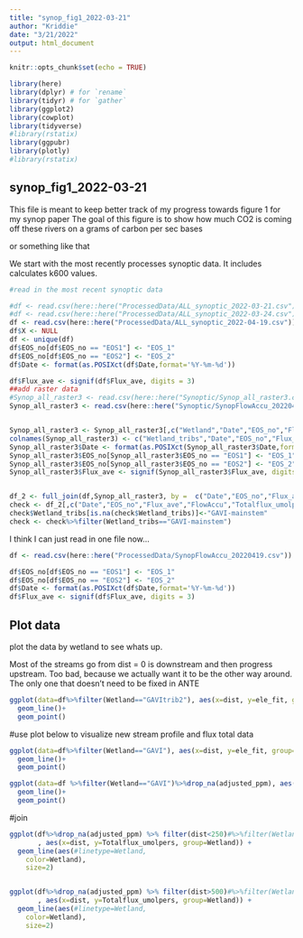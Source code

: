---
title: "synop_fig1_2022-03-21"
author: "Kriddie"
date: "3/21/2022"
output: html_document
---

```{r setup, include=FALSE}
knitr::opts_chunk$set(echo = TRUE)

library(here)
library(dplyr) # for `rename`
library(tidyr) # for `gather`
library(ggplot2)
library(cowplot)
library(tidyverse)
#library(rstatix)
library(ggpubr)
library(plotly)
#library(rstatix)
```

## synop_fig1_2022-03-21
This file is meant to keep better track of my progress towards figure 1 for my synop paper
The goal of this figure is to show how much CO2 is coming off these rivers on a grams of carbon per sec bases

or something like that


We start with the most recently processes synoptic data. It includes calculates k600 values.


```{r read in}
#read in the most recent synoptic data

#df <- read.csv(here::here("ProcessedData/ALL_synoptic_2022-03-21.csv"))
#df <- read.csv(here::here("ProcessedData/ALL_synoptic_2022-03-24.csv"))
df <- read.csv(here::here("ProcessedData/ALL_synoptic_2022-04-19.csv"))
df$X <- NULL
df <- unique(df)
df$EOS_no[df$EOS_no == "EOS1"] <- "EOS_1"
df$EOS_no[df$EOS_no == "EOS2"] <- "EOS_2"
df$Date <- format(as.POSIXct(df$Date,format='%Y-%m-%d'))

df$Flux_ave <- signif(df$Flux_ave, digits = 3)
##add raster data
#Synop_all_raster3 <- read.csv(here::here("Synoptic/Synop_all_raster3.csv"))
Synop_all_raster3 <- read.csv(here::here("Synoptic/SynopFlowAccu_20220419.csv"))


Synop_all_raster3 <- Synop_all_raster3[,c("Wetland","Date","EOS_no","Flux_ave","Wetland_1","Elevation","lon","lat","FlowAccu","Flowlen","Slope")]
colnames(Synop_all_raster3) <- c("Wetland_tribs","Date","EOS_no","Flux_ave","Wetland","Elevation_raster","lon_raster","lat_raster","FlowAccu","Flowlen","Slope_raster")
Synop_all_raster3$Date <- format(as.POSIXct(Synop_all_raster3$Date,format='%m/%d/%Y %H:%M:%S'),format='%Y-%m-%d')
Synop_all_raster3$EOS_no[Synop_all_raster3$EOS_no == "EOS1"] <- "EOS_1"
Synop_all_raster3$EOS_no[Synop_all_raster3$EOS_no == "EOS2"] <- "EOS_2"
Synop_all_raster3$Flux_ave <- signif(Synop_all_raster3$Flux_ave, digits = 3)


df_2 <- full_join(df,Synop_all_raster3, by =  c("Date","EOS_no","Flux_ave","Wetland"))
check <- df_2[,c("Date","EOS_no","Flux_ave","FlowAccu","Totalflux_umolpers","Wetland_tribs","Wetland")]%>%drop_na(Date)%>%filter(Wetland=="GAVI")
check$Wetland_tribs[is.na(check$Wetland_tribs)]<-"GAVI-mainstem"
check <- check%>%filter(Wetland_tribs=="GAVI-mainstem")

```

I think I can just read in one file now...

```{r read in}
df <- read.csv(here::here("ProcessedData/SynopFlowAccu_20220419.csv"))

df$EOS_no[df$EOS_no == "EOS1"] <- "EOS_1"
df$EOS_no[df$EOS_no == "EOS2"] <- "EOS_2"
df$Date <- format(as.POSIXct(df$Date,format='%Y-%m-%d'))
df$Flux_ave <- signif(df$Flux_ave, digits = 3)

```
## Plot data

plot the data by wetland to see whats up.

Most of the streams go from dist = 0 is downstream and then progress upstream. Too bad, because we actually want it to be the other way around. The only one that doesn't need to be fixed in ANTE

```{r visualize streamprofile, echo=FALSE}
ggplot(data=df%>%filter(Wetland=="GAVItrib2"), aes(x=dist, y=ele_fit, group=1)) +
  geom_line()+
  geom_point()
```


#use plot below to visualize new stream profile
and flux total data

```{r visualize profile again, echo=FALSE}
ggplot(data=df%>%filter(Wetland=="GAVI"), aes(x=dist, y=ele_fit, group=1)) +
  geom_line()+
  geom_point()

ggplot(data=df %>%filter(Wetland=="GAVI")%>%drop_na(adjusted_ppm), aes(x=dist, y=Totalflux_umolpers, group=1)) +
  geom_line()+
  geom_point()
```


#join

```{r join and plot, echo=FALSE}


ggplot(df%>%drop_na(adjusted_ppm) %>% filter(dist<250)#%>%filter(Wetland!="COLM")
       , aes(x=dist, y=Totalflux_umolpers, group=Wetland)) +
  geom_line(aes(#linetype=Wetland,
    color=Wetland),
    size=2)


ggplot(df%>%drop_na(adjusted_ppm) %>% filter(dist>500)#%>%filter(Wetland!="COLM")
       , aes(x=dist, y=Totalflux_umolpers, group=Wetland)) +
  geom_line(aes(#linetype=Wetland,
    color=Wetland),
    size=2)
  

```

